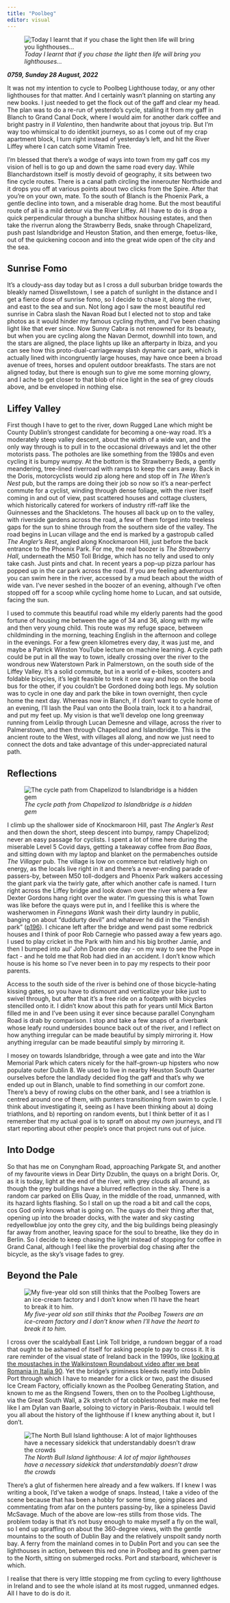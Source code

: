 ```yaml
---
title: "Poolbeg"
editor: visual
---
```


![*Today I learnt that if you chase the light then life will bring you lighthouses...*](images/Poolbeg_video_still_color_enhanced.jpeg)

***0759, Sunday 28 August, 2022***

It was not my intention to cycle to Poolbeg Lighthouse today, or any other lighthouses for that matter. And I certainly wasn't planning on starting any new books. I just needed to get the flock out of the gaff and clear my head. The plan was to do a re-run of yesterdo's cycle, stalling it from my gaff in Blanch to Grand Canal Dock, where I would aim for another dark coffee and bright pastry in *Il Valentino*, then handwrite about that joyous trip. But I'm way too whimsical to do identikit journeys, so as I come out of my crap apartment block, I turn right instead of yesterday's left, and hit the River Liffey where I can catch some Vitamin Tree.

I'm blessed that there's a wodge of ways into town from my gaff cos my vision of hell is to go up and down the same road every day. While Blanchardstown itself is mostly devoid of geography, it sits between two fine cycle routes. There is a canal path circling the innerouter Northside and it drops you off at various points about two clicks from the Spire. After that you're on your own, mate. To the south of Blanch is the Phoenix Park, a gentle decline into town, and a miserable drag home. But the most beautiful route of all is a mild detour via the River Liffey. All I have to do is drop a quick perpendicular through a buncha shitbox housing estates, and then take the riverrun along the Strawberry Beds, snake through Chapelizard, push past Islandbridge and Heuston Station, and then emerge, foetus-like, out of the quickening cocoon and into the great wide open of the city and the sea.

## Sunrise Fomo

It's a cloudy-ass day today but as I cross a dull suburban bridge towards the bleakly named Diswellstown, I see a patch of sunlight in the distance and I get a fierce dose of sunrise fomo, so I decide to chase it, along the river, and east to the sea and sun. Not long ago I saw the most beautiful red sunrise in Cabra slash the Navan Road but I elected not to stop and take photos as it would hinder my famous cycling rhythm, and I've been chasing light like that ever since. Now Sunny Cabra is not renowned for its beauty, but when you are cycling along the Navan Dermot, downhill into town, and the stars are aligned, the place lights up like an afterparty in Ibiza, and you can see how this proto-dual-carriageway slash dynamic car park, which is actually lined with incongruently large houses, may have once been a broad avenue of trees, horses and opulent outdoor breakfasts. The stars are not aligned today, but there is enough sun to give me some morning glowry, and I ache to get closer to that blob of nice light in the sea of grey clouds above, and be enveloped in nothing else.

## Liffey Valley

First though I have to get to the river, down Rugged Lane which might be County Dublin's strongest candidate for becoming a one-way road. It's a moderately steep valley descent, about the width of a wide van, and the only way through is to pull in to the occasional driveways and let the other motorists pass. The potholes are like something from the 1980s and even cycling it is bumpy wumpy. At the bottom is the Strawberry Beds, a gently meandering, tree-lined riverroad with ramps to keep the cars away. Back in the Doris, motorcyclists would zip along here and stop off in *The Wren's Nest* pub, but the ramps are doing their job so now so it's a near-perfect commute for a cyclist, winding through dense foliage, with the river itself coming in and out of view, past scattered houses and cottage clusters, which historically catered for workers of industry riff-raff like the Guinnesses and the Shackletons. The houses all back up on to the valley, with riverside gardens across the road, a few of them forged into treeless gaps for the sun to shine through from the southern side of the valley. The road begins in Lucan village and the end is marked by a gastropub called *The Angler's Rest*, angled along Knockmaroon Hill, just before the back entrance to the Phoenix Park. For me, the real boozer is *The Strawberry Hall*, underneath the M50 Toll Bridge, which has no telly and used to only take cash. Just pints and chat. In recent years a pop-up pizza parlour has popped up in the car park across the road. If you are feeling adventurous you can swim here in the river, accessed by a mud beach about the width of wide van. I've never seshed in the boozer of an evening, although I've often stopped off for a scoop while cycling home home to Lucan, and sat outside, facing the sun.

I used to commute this beautiful road while my elderly parents had the good fortune of housing me between the age of 34 and 36, along with my wife and then very young child. This route was my refuge space, between childminding in the morning, teaching English in the afternoon and college in the evenings. For a few green kilometres every day, it was just me, and maybe a Patrick Winston YouTube lecture on machine learning. A cycle path could be put in all the way to town, ideally crossing over the river to the wondrous new Waterstown Park in Palmerstown, on the south side of the Liffey Valley. It's a solid commute, but in a world of e-bikes, scooters and foldable bicycles, it's legit feasible to trek it one way and hop on the boola bus for the other, if you couldn't be Gordoned doing both legs. My solution was to cycle in one day and park the bike in town overnight, then cycle home the next day. Whereas now in Blanch, if I don't want to cycle home of an evening, I'll lash the Paul van onto the Boola train, lock it to a handrail, and put my feet up. My vision is that we'll develop one long greenway running from Leixlip through Lucan Demesne and village, across the river to Palmerstown, and then through Chapelizod and Islandbridge. This is the ancient route to the West, with villages all along, and now we just need to connect the dots and take advantage of this under-appreciated natural path.

## Reflections

![*The cycle path from Chapelizod to Islandbridge is a hidden gem*](images/IMG_20220828_074116%20(1).jpeg)

I climb up the shallower side of Knockmaroon Hill, past *The Angler's Rest* and then down the short, steep descent into bumpy, rampy Chapelizod; never an easy passage for cyclists. I spent a lot of time here during the miserable Level 5 Covid days, getting a takeaway coffee from *Baa Baas*, and sitting down with my laptop and blanket on the permabenches outside *The Villager* pub. The village is low on commerce but relatively high on energy, as the locals live right in it and there's a never-ending parade of passers-by, between M50 toll-dodgers and Phoenix Park walkers accessing the giant park via the twirly gate, after which another cafe is named. I turn right across the Liffey bridge and look down over the river where a few Dexter Gordons hang right over the water. I'm guessing this is what Town was like before the quays were put in, and I feellike this is where the washerwomen in *Finnegans Wank* wash their dirty laundry in public, banging on about "duddurty devil" and whatever he did in the "Fiendish park" ([p196](http://www.finwake.com/1024chapter8/1024finn8.htm)). I chicane left after the bridge and wend past some redbrick houses and I think of poor Rob Carnegie who passed away a few years ago. I used to play cricket in the Park with him and his big brother Jamie, and then I bumped into aul' John Doran one day - on my way to see the Pope in fact - and he told me that Rob had died in an accident. I don't know which house is his home so I've never been in to pay my respects to their poor parents.

Access to the south side of the river is behind one of those bicycle-hating kissing gates, so you have to dismount and verticalize your bike just to swivel through, but after that it's a free ride on a footpath with bicycles stencilled onto it. I didn't know about this path for years until Mick Barton filled me in and I've been using it ever since because parallel Conyngham Road is drab by comparison. I stop and take a few snaps of a riverbank whose leafy round undersides bounce back out of the river, and I reflect on how anything irregular can be made beautiful by simply mirroring it. How anything irregular can be made beautiful simply by mirroring it.

I mosey on towards Islandbridge, through a wee gate and into the War Memorial Park which caters nicely for the half-grown-up hipsters who now populate outer Dublin 8. We used to live in nearby Heuston South Quarter ourselves before the landlady decided flog the gaff and that's why we ended up out in Blanch, unable to find something in our comfort zone. There's a bevy of rowing clubs on the other bank, and I see a triathlon is centred around one of them, with punters transitioning from swim to cycle. I think about investigating it, seeing as I have been thinking about a) doing triathlons, and b) reporting on random events, but I think better of it as I remember that my actual goal is to spraff on about my *own* journeys, and I'll start reporting about other people's once that project runs out of juice. 

## Into Dodge

So that has me on Conyngham Road, approaching Parkgate St, and another of my favourite views in Dear Dirty Dzublin, the quays on a bright Doris. Or, as it is today, light at the end of the river, with grey clouds all around, as though the grey buildings have a blurred reflection in the sky. There is a random car parked on Ellis Quay, in the middle of the road, unmanned, with its hazard lights flashing. So I stall on up the road a bit and call the cops, cos God only knows what is going on. The quays do their thing after that, opening up into the broader docks, with the water and sky casting redyellowblue joy onto the grey city, and the big buildings being pleasingly far away from another, leaving space for the soul to breathe, like they do in Berlin. So I decide to keep chasing the light instead of stopping for coffee in Grand Canal, although I feel like the proverbial dog chasing after the bicycle, as the sky's visage fades to grey.

## Beyond the Pale

![*My five-year old son still thinks that the Poolbeg Towers are an ice-cream factory and I don't know when I'll have the heart to break it to him.*](images/Screenshot%202023-12-07%20at%2018.24.53.jpeg)

I cross over the scaldyball East Link Toll bridge, a rundown beggar of a road that ought to be ashamed of itself for asking people to pay to cross it. It is rare reminder of the visual state of Ireland back in the 1990s, like [looking at the moustaches in the Walkinstown Roundabout video after we beat Romania in Italia 90](https://www.youtube.com/watch?v=fEkc8dGF2ds&pp=ygUgd2Fsa2luc3Rvd24gcm91bmRhYm91dCBpdGFsaWEgOTA%3D). Yet the bridge's griminess bleeds neatly into Dublin Port through which I have to meander for a click or two, past the disused Ice Cream Factory, officially known as the Poolbeg Generating Station, and known to me as the Ringsend Towers, then on to the Poolbeg Lighthouse, via the Great South Wall, a 2k stretch of fat cobblestones that make me feel like I am Dylan van Baarle, soloing to victory in Paris-Roubaix. I would tell you all about the history of the lighthouse if I knew anything about it, but I don't.

![*The North Bull Island lighthouse: A lot of major lighthouses have a necessary sidekick that understandably doesn't draw the crowds*](images/north_bull_lighthouse.png)

There's a glut of fishermen here already and a few walkers. If I knew I was writing a book, I'd've taken a wodge of snaps. Instead, I take a video of the scene because that has been a hobby for some time, going places and commentating from afar on the punters passing-by, like a spineless David McSavage. Much of the above are low-res stills from those vids. The problem today is that it's not busy enough to make myself a fly on the wall, so I end up spraffing on about the 360-degree views, with the gentle mountains to the south of Dublin Bay and the relatively unspoilt sandy north bay. A ferry from the mainland comes in to Dublin Port and you can see the lighthouses in action, between this red one in Poolbeg and its green partner to the North, sitting on submerged rocks. Port and starboard, whichever is which.

I realise that there is very little stopping me from cycling to every lighthouse in Ireland and to see the whole island at its most rugged, unmanned edges. All I have to do is do it.
